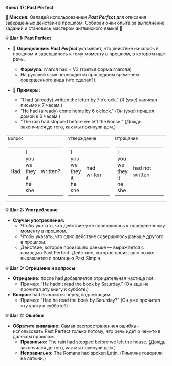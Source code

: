 
**Квест 17: Past Perfect**

**🎯 Миссия:**
Овладей использованием ***Past Perfect*** для описания завершенных действий в прошлом. Собирай очки опыта за выполнение заданий и становись мастером английского языка! 🌟

**💡 Шаг 1: Past Perfect**
- **📜 Определение:** ***Past Perfect*** указывает, что действие началось в прошлом и завершилось к тому моменту в прошлом, о котором идет речь.
    - **Формула:** глагол <Highlight>had</Highlight> + V3 (третья форма глагола)
    - На русский язык переводится прошедшим временем совершенного вида <Highlight>(что сделал?).</Highlight>

- **📝 Примеры:**
    - <Highlight>"I had (already) written the letter by 7 o’clock."</Highlight> <Highlight>(Я (уже) написал письмо к 7 часам.)</Highlight>
    - <Highlight>"He had (already) come home by 6 o’clock."</Highlight> <Highlight>(Он (уже) пришел домой к 6 часам.)</Highlight>
    - <Highlight>"The rain had stopped before we left the house."</Highlight> <Highlight>(Дождь закончился до того, как мы покинули дом.)</Highlight>

<table className="main">
  <tbody>
  <tr>
    <td><small>Вопрос</small></td>
    <td><small>Утверждение</small></td>
    <td><small>Отрицание</small></td>
  </tr>
  <tr>
    <td>
      <table>
        <tbody>
        <tr>
          <td>Had</td>
          <td>
            <div>I</div>
            <div>you</div>
            <div>we</div>
            <div>they</div>
            <div>it</div>
            <div>he</div>
            <div>she</div>
          </td>
          <td>written?</td>
        </tr>
        </tbody>
      </table>
    </td>
    <td>
      <table>
        <tbody>
        <tr>
          <td>
            <div>I</div>
            <div>you</div>
            <div>we</div>
            <div>they</div>
            <div>it</div>
            <div>he</div>
            <div>she</div>
          </td>
          <td>had writen</td>
        </tr>
        </tbody>
      </table>
    </td>
    <td>
      <table>
        <tbody>
        <tr>
          <td>
            <div>I</div>
            <div>you</div>
            <div>we</div>
            <div>they</div>
            <div>it</div>
            <div>he</div>
            <div>she</div>
          </td>
          <td>had&nbsp;not written</td>
        </tr>
        </tbody>
      </table>
    </td>
  </tr>
  </tbody>
</table>

**💡 Шаг 2: Употребление**
- **Случаи употребления:**
    - Чтобы указать, что действие уже совершилось к определенному моменту в <Highlight>прошлом.</Highlight>
    - Чтобы указать, что одно действие совершилось раньше другого в <Highlight>прошлом.</Highlight>
    - Действие, которое произошло раньше — выражается с помощью <Highlight>Past Perfect.</Highlight> Действие, которое произошло позже – выражается с помощью <Highlight>Past Simple.</Highlight>

**💡 Шаг 3: Отрицание и вопросы**
- **Отрицание:** после <Highlight>had</Highlight> добавляется отрицательная частица <Highlight>not.</Highlight>
    - Пример: <Highlight>"He hadn’t read the book by Saturday."</Highlight> <Highlight>(Он еще не прочитал эту книгу к субботе.)</Highlight>
- **Вопрос:** <Highlight>had</Highlight> выносится перед подлежащим.
    - Пример: <Highlight>"Had he read the book by Saturday?"</Highlight> <Highlight>(Он уже прочитал эту книгу к субботе?)</Highlight>

**💡 Шаг 4: Ошибки**
- **Обратите внимание:** Самая распространенная ошибка – использовать <Highlight>Past Perfect</Highlight> только потому, что речь идет о чем-то в далеком прошлом.
    - **<span className="text-success">Правильно:</span>** <Highlight>The rain had stopped before we left the house.</Highlight> <Highlight>(Дождь закончился до того, как мы покинули дом.)</Highlight>
    - **<span className="text-danger">Неправильно:</span>** <Highlight>The Romans had spoken Latin.</Highlight> <Highlight>(Римляне говорили на латыни.)</Highlight>
